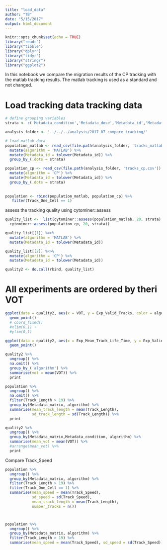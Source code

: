 ```yaml
---
title: "load_data"
author: "TB"
date: "5/15/2017"
output: html_document
---
```


```r
knitr::opts_chunk$set(echo = TRUE)
library("readr")
library("tibble")
library("dplyr")
library("tidyr")
library("stringr")
library("ggplot2")
```

In this notebook we compare the migration results of the CP tracking with the matlab tracking results. 
The matlab tracking is used as a standard and not changed.  

# Load tracking data tracking data 

```r
# define grouping variables 
strata <- c('Metadata_condition','Metadata_dose','Metadata_id','Metadata_date','Metadata_matrix')

analysis_folder <- '../../../analysis/2017_07_compare_tracking/'

# load matlab data 
population_matlab <- read_csv(file.path(analysis_folder, 'tracks_matlab.csv')) %>%
  mutate(algorithm = 'MATLAB') %>% 
  mutate(Metadata_id = tolower(Metadata_id)) %>%
  group_by_(.dots = strata) 

population_cp <- read_csv(file.path(analysis_folder, 'tracks_cp.csv')) %>%
  mutate(algorithm = 'CP') %>% 
  mutate(Metadata_id = tolower(Metadata_id)) %>%
  group_by_(.dots = strata) 
 
  
population <- rbind(population_matlab, population_cp) %>%
   filter(Track_One_Cell == 1)

```

assess the tracking quality using cytominer::assess
```r
quality_list <-  list(cytominer::assess(population_matlab, 20, strata),
  cytominer::assess(population_cp, 20, strata))

quality_list[[1]] %<>% 
  mutate(algorithm = 'MATLAB') %>% 
  mutate(Metadata_id = tolower(Metadata_id))

quality_list[[2]] %<>% 
  mutate(algorithm = 'CP') %>% 
  mutate(Metadata_id = tolower(Metadata_id))

quality2 <- do.call(rbind, quality_list)

```


# All experiments are ordered by theri VOT
```r
ggplot(data = quality2, aes(x = VOT, y = Exp_Valid_Tracks, color = algorithm, shape = Metadata_dose)) +
  geom_point() 
  # coord_fixed() 
  #xlim(0,1) +
  #ylim(0,1)
```

```r
ggplot(data = quality2, aes(x = Exp_Mean_Track_Life_Time, y = Exp_Valid_Tracks, color = algorithm, shape = Metadata_dose)) +
  geom_point() 


```

```r
quality2 %>% 
  ungroup() %>%
  na.omit() %>%
  group_by_('algorithm') %>%
  summarise(vot = mean(VOT)) %>%
  print

population %>% 
  ungroup() %>%
  na.omit() %>%
  filter(Track_Length > 19) %>%
  group_by(Metadata_matrix, algorithm) %>%
  summarise(mean_track_length = mean(Track_Length),
            sd_track_length = sd(Track_Length)) %>% 
  print

```
```r
quality2 %>% 
  ungroup() %>%
  group_by(Metadata_matrix,Metadata_condition, algorithm) %>%
  summarise(mean_vot = mean(VOT)) %>% 
  #arrange(mean_vot) %>%
  print
```

Compare Track_Speed 
```r
population %>% 
  ungroup() %>% 
  group_by(Metadata_matrix, algorithm) %>% 
  filter(Track_Length > 19) %>% 
  filter(Track_One_Cell == 1) %>%
  summarise(mean_speed = mean(Track_Speed), 
            sd_speed = sd(Track_Speed), 
            mean_track_length = mean(Track_Length),
            number_tracks = n())



population %>% 
  ungroup() %>% 
  group_by(Metadata_matrix, algorithm) %>% 
  filter(Track_Length > 19) %>% 
  summarise(mean_speed = mean(Track_Speed), sd_speed = sd(Track_Speed))
```
